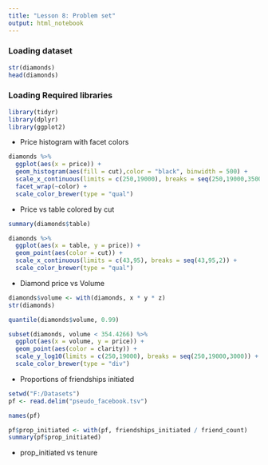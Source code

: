 ```yaml
---
title: "Lesson 8: Problem set"
output: html_notebook
---
```



### Loading dataset

```r
str(diamonds)
head(diamonds)
```

### Loading Required libraries

```r
library(tidyr)
library(dplyr)
library(ggplot2)
```

* Price histogram with facet colors

```r
diamonds %>%
  ggplot(aes(x = price)) +
  geom_histogram(aes(fill = cut),color = "black", binwidth = 500) +
  scale_x_continuous(limits = c(250,19000), breaks = seq(250,19000,3500)) +
  facet_wrap(~color) +
  scale_color_brewer(type = "qual")
```


* Price vs table colored by cut

```r
summary(diamonds$table)
```


```r
diamonds %>%
  ggplot(aes(x = table, y = price)) +
  geom_point(aes(color = cut)) +
  scale_x_continuous(limits = c(43,95), breaks = seq(43,95,2)) +
  scale_color_brewer(type = "qual")
```
* Diamond price vs Volume

```r
diamonds$volume <- with(diamonds, x * y * z)
str(diamonds)
```

```r
quantile(diamonds$volume, 0.99)
```

```r
subset(diamonds, volume < 354.4266) %>%
  ggplot(aes(x = volume, y = price)) +
  geom_point(aes(color = clarity)) +
  scale_y_log10(limits = c(250,19000), breaks = seq(250,19000,3000)) +
  scale_color_brewer(type = "div")
```

* Proportions of friendships initiated

```r
setwd("F:/Datasets")
pf <- read.delim("pseudo_facebook.tsv")
```

```r
names(pf)
```

```r
pf$prop_initiated <- with(pf, friendships_initiated / friend_count)
summary(pf$prop_initiated)
```

* prop_initiated vs tenure

```r

```


